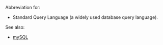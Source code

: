 Abbreviation for:

* Standard Query Language (a widely used database query language).

See also:
* [[mySQL]]